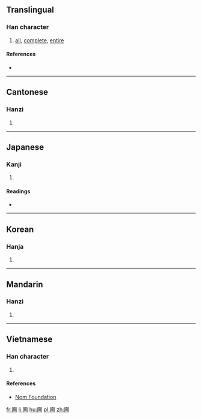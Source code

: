 {{character info/new}}
==Translingual==

===Han character===
{{Han char|rn=31|rad=囗|as=08|sn=11|four=60227|canj=WOMB|ids=⿴囗侖}}

# [[all]], [[complete]], [[entire]]

====References====
* {{Han ref|kx=0219.060|dkj=04788|dj=0446.280|hdz=10721.050|uh=5707|ud=22279|bh=D4AC|bd=54444}}

----

==Cantonese==

===Hanzi===
{{yue-hanzi|jyut=[[leon4]]|y=leun4|sim=囵}}

# {{defn|lang=yue|sort=囗08}}

----

==Japanese==

===Kanji===
{{ja-kanji|grade=|rs=囗08}}

# {{defn|lang=ja|sort=囗08}}

====Readings====
* {{ja-readings|on=[[りん]] (rin)|kun=}}

----

==Korean==

===Hanja===
{{ko-hanja|hangeul=륜|rv=ryun|mr=ryun}}

# {{defn|lang=ko|sort=囗08}}

----

==Mandarin==

===Hanzi===
{{cmn-hanzi|sim=囵|pin=[[lún]] ([[lun2]])|wg=lun<sup>2</sup>}}

# {{defn|lang=cmn|sort=囗08}}

----

==Vietnamese==

===Han character===
{{vi-hantu|[[luân]]|rs=囗08}}

# {{defn|lang=vi|sort=囗08}}

====References====
* [http://nomfoundation.org/common/nom_details.php?codepoint=5707 Nom Foundation]

[[fr:圇]]
[[li:圇]]
[[hu:圇]]
[[pl:圇]]
[[zh:圇]]